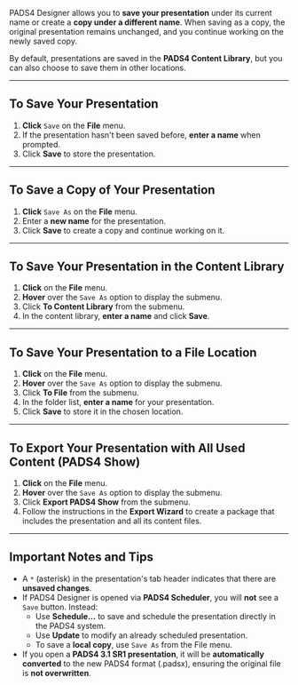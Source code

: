
PADS4 Designer allows you to **save your presentation** under its current name or create a **copy under a different name**. When saving as a copy, the original presentation remains unchanged, and you continue working on the newly saved copy.

By default, presentations are saved in the **PADS4 Content Library**, but you can also choose to save them in other locations.

---

## **To Save Your Presentation**

1. **Click** `Save` on the **File** menu.
2. If the presentation hasn't been saved before, **enter a name** when prompted.
3. Click **Save** to store the presentation.

---

## **To Save a Copy of Your Presentation**

1. **Click** `Save As` on the **File** menu.
2. Enter a **new name** for the presentation.
3. Click **Save** to create a copy and continue working on it.

---

## **To Save Your Presentation in the Content Library**

1. **Click** on the **File** menu.
2. **Hover** over the `Save As` option to display the submenu.
3. Click **To Content Library** from the submenu.
4. In the content library, **enter a name** and click **Save**.

---

## **To Save Your Presentation to a File Location**

1. **Click** on the **File** menu.
2. **Hover** over the `Save As` option to display the submenu.
3. Click **To File** from the submenu.
4. In the folder list, **enter a name** for your presentation.
5. Click **Save** to store it in the chosen location.

---

## **To Export Your Presentation with All Used Content (PADS4 Show)**

1. **Click** on the **File** menu.
2. **Hover** over the `Save As` option to display the submenu.
3. Click **Export PADS4 Show** from the submenu.
4. Follow the instructions in the **Export Wizard** to create a package that includes the presentation and all its content files.

---

## **Important Notes and Tips**

- A `*` (asterisk) in the presentation's tab header indicates that there are **unsaved changes**.
- If PADS4 Designer is opened via **PADS4 Scheduler**, you will **not** see a `Save` button. Instead:
  - Use **Schedule...** to save and schedule the presentation directly in the PADS4 system.
  - Use **Update** to modify an already scheduled presentation.
  - To save a **local copy**, use `Save As` from the File menu.
- If you open a **PADS4 3.1 SR1 presentation**, it will be **automatically converted** to the new PADS4 format (.padsx), ensuring the original file is **not overwritten**.


